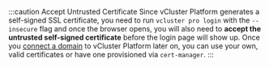 :::caution Accept Untrusted Certificate
Since vCluster Platform generates a self-signed SSL certificate, you need to run `vcluster pro login` with the `--insecure` flag and once the browser opens, you will also need to **accept the untrusted self-signed certificate** before the login page will show up. Once you [connect a domain](../../getting-started/domain) to vCluster Platform later on, you can use your own, valid certificates or have one provisioned via `cert-manager`.
:::
